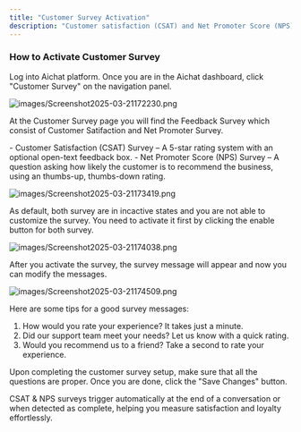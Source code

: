 ```yaml
---
title: "Customer Survey Activation"
description: "Customer satisfaction (CSAT) and Net Promoter Score (NPS) are essential tools for measuring customer experience and loyalty. Activating these surveys allows businesses to gather customer feedback, identify areas for improvement, and drive growth. This article will guide you through the process of activating CSAT and NPS surveys."
---
```


### How to Activate Customer Survey

Log into Aichat platform. Once you are in the Aichat dashboard, click "Customer Survey" on the navigation panel.

![images/Screenshot2025-03-21172230.png](/images/Screenshot2025-03-21172230.png)

At the Customer Survey page you will find the Feedback Survey which consist of Customer Satifaction and Net Promoter Survey.

<Note>
  - Customer Satisfaction (CSAT) Survey – A 5-star rating system with an optional open-text feedback box.
  - Net Promoter Score (NPS) Survey – A question asking how likely the customer is to recommend the business, using an thumbs-up, thumbs-down rating.
</Note>

![images/Screenshot2025-03-21173419.png](/images/Screenshot2025-03-21173419.png)

As default, both survey are in incactive states and you are not able to customize the survey. You need to activate it first by clicking the enable button for both survey.

![images/Screenshot2025-03-21174038.png](/images/Screenshot2025-03-21174038.png)

After you activate the survey, the survey message will appear and now you can modify the messages.

![images/Screenshot2025-03-21174509.png](/images/Screenshot2025-03-21174509.png)

<Tip>
  Here are some tips for a good survey messages:

  1. How would you rate your experience? It takes just a minute.
  2. Did our support team meet your needs? Let us know with a quick rating.
  3. Would you recommend us to a friend? Take a second to rate your experience.
</Tip>

Upon completing the customer survey setup, make sure that all the questions are proper. Once you are done, click the "Save Changes" button.

<Info>
  CSAT & NPS surveys trigger automatically at the end of a conversation or when detected as complete, helping you measure satisfaction and loyalty effortlessly.
</Info>